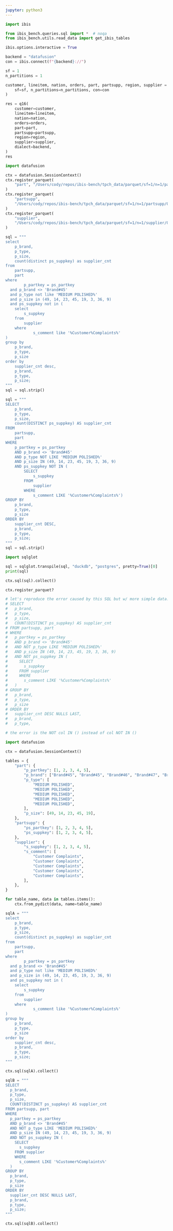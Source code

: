```yaml
---
jupyter: python3
---
```


```python
import ibis

from ibis_bench.queries.sql import *  # noqa
from ibis_bench.utils.read_data import get_ibis_tables
```

```python
ibis.options.interactive = True
```

```python
backend = "datafusion"
con = ibis.connect(f"{backend}://")
```

```python
sf = 1
n_partitions = 1

customer, lineitem, nation, orders, part, partsupp, region, supplier = get_ibis_tables(
    sf=sf, n_partitions=n_partitions, con=con
)
```

```python
res = q16(
    customer=customer,
    lineitem=lineitem,
    nation=nation,
    orders=orders,
    part=part,
    partsupp=partsupp,
    region=region,
    supplier=supplier,
    dialect=backend,
)
res
```





```python
import datafusion
```

```python
ctx = datafusion.SessionContext()
ctx.register_parquet(
    "part", "/Users/cody/repos/ibis-bench/tpch_data/parquet/sf=1/n=1/part/0000.parquet"
)
ctx.register_parquet(
    "partsupp",
    "/Users/cody/repos/ibis-bench/tpch_data/parquet/sf=1/n=1/partsupp/0000.parquet",
)
ctx.register_parquet(
    "supplier",
    "/Users/cody/repos/ibis-bench/tpch_data/parquet/sf=1/n=1/supplier/0000.parquet",
)
```

```python
sql = """
select
    p_brand,
    p_type,
    p_size,
    count(distinct ps_suppkey) as supplier_cnt
from
    partsupp,
    part
where
        p_partkey = ps_partkey
  and p_brand <> 'Brand#45'
  and p_type not like 'MEDIUM POLISHED%'
  and p_size in (49, 14, 23, 45, 19, 3, 36, 9)
  and ps_suppkey not in (
    select
        s_suppkey
    from
        supplier
    where
            s_comment like '%Customer%Complaints%'
)
group by
    p_brand,
    p_type,
    p_size
order by
    supplier_cnt desc,
    p_brand,
    p_type,
    p_size;
"""
sql = sql.strip()
```

```python
sql = """
SELECT
    p_brand,
    p_type,
    p_size,
    count(DISTINCT ps_suppkey) AS supplier_cnt
FROM
    partsupp,
    part
WHERE
    p_partkey = ps_partkey
    AND p_brand <> 'Brand#45'
    AND p_type NOT LIKE 'MEDIUM POLISHED%'
    AND p_size IN (49, 14, 23, 45, 19, 3, 36, 9)
    AND ps_suppkey NOT IN (
        SELECT
            s_suppkey
        FROM
            supplier
        WHERE
            s_comment LIKE '%Customer%Complaints%')
GROUP BY
    p_brand,
    p_type,
    p_size
ORDER BY
    supplier_cnt DESC,
    p_brand,
    p_type,
    p_size;
"""
sql = sql.strip()
```

```python
import sqlglot

sql = sqlglot.transpile(sql, "duckdb", "postgres", pretty=True)[0]
print(sql)
```

```python
ctx.sql(sql).collect()
```

```python
ctx.register_parquet?
```

```python
# let's reproduce the error caused by this SQL but w/ more simple data:
# SELECT
#   p_brand,
#   p_type,
#   p_size,
#   COUNT(DISTINCT ps_suppkey) AS supplier_cnt
# FROM partsupp, part
# WHERE
#   p_partkey = ps_partkey
#   AND p_brand <> 'Brand#45'
#   AND NOT p_type LIKE 'MEDIUM POLISHED%'
#   AND p_size IN (49, 14, 23, 45, 19, 3, 36, 9)
#   AND NOT ps_suppkey IN (
#     SELECT
#       s_suppkey
#     FROM supplier
#     WHERE
#       s_comment LIKE '%Customer%Complaints%'
#   )
# GROUP BY
#   p_brand,
#   p_type,
#   p_size
# ORDER BY
#   supplier_cnt DESC NULLS LAST,
#   p_brand,
#   p_type,

# the error is the NOT col IN () instead of col NOT IN ()

```

```python
import datafusion

ctx = datafusion.SessionContext()
```

```python
tables = {
    "part": {
        "p_partkey": [1, 2, 3, 4, 5],
        "p_brand": ["Brand#45", "Brand#45", "Brand#46", "Brand#47", "Brand#48"],
        "p_type": [
            "MEDIUM POLISHED",
            "MEDIUM POLISHED",
            "MEDIUM POLISHED",
            "MEDIUM POLISHED",
            "MEDIUM POLISHED",
        ],
        "p_size": [49, 14, 23, 45, 19],
    },
    "partsupp": {
        "ps_partkey": [1, 2, 3, 4, 5],
        "ps_suppkey": [1, 2, 3, 4, 5],
    },
    "supplier": {
        "s_suppkey": [1, 2, 3, 4, 5],
        "s_comment": [
            "Customer Complaints",
            "Customer Complaints",
            "Customer Complaints",
            "Customer Complaints",
            "Customer Complaints",
        ],
    },
}

for table_name, data in tables.items():
    ctx.from_pydict(data, name=table_name)
```

```python
sqlA = """
select
    p_brand,
    p_type,
    p_size,
    count(distinct ps_suppkey) as supplier_cnt
from
    partsupp,
    part
where
        p_partkey = ps_partkey
  and p_brand <> 'Brand#45'
  and p_type not like 'MEDIUM POLISHED%'
  and p_size in (49, 14, 23, 45, 19, 3, 36, 9)
  and ps_suppkey not in (
    select
        s_suppkey
    from
        supplier
    where
            s_comment like '%Customer%Complaints%'
)
group by
    p_brand,
    p_type,
    p_size
order by
    supplier_cnt desc,
    p_brand,
    p_type,
    p_size;
"""
```

```python
ctx.sql(sqlA).collect()
```

```python
sqlB = """
SELECT
  p_brand,
  p_type,
  p_size,
  COUNT(DISTINCT ps_suppkey) AS supplier_cnt
FROM partsupp, part
WHERE
  p_partkey = ps_partkey
  AND p_brand <> 'Brand#45'
  AND NOT p_type LIKE 'MEDIUM POLISHED%'
  AND p_size IN (49, 14, 23, 45, 19, 3, 36, 9)
  AND NOT ps_suppkey IN (
    SELECT
      s_suppkey
    FROM supplier
    WHERE
      s_comment LIKE '%Customer%Complaints%'
  )
GROUP BY
  p_brand,
  p_type,
  p_size
ORDER BY
  supplier_cnt DESC NULLS LAST,
  p_brand,
  p_type,
  p_size;
"""
```

```python
ctx.sql(sqlB).collect()
```



